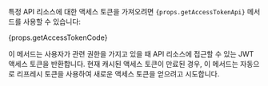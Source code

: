 특정 API 리소스에 대한 액세스 토큰을 가져오려면 <code>{props.getAccessTokenApi}</code> 메서드를 사용할 수 있습니다:

{props.getAccessTokenCode}

이 메서드는 사용자가 관련 권한을 가지고 있을 때 API 리소스에 접근할 수 있는 JWT 액세스 토큰을 반환합니다. 현재 캐시된 액세스 토큰이 만료된 경우, 이 메서드는 자동으로 리프레시 토큰을 사용하여 새로운 액세스 토큰을 얻으려고 시도합니다.
